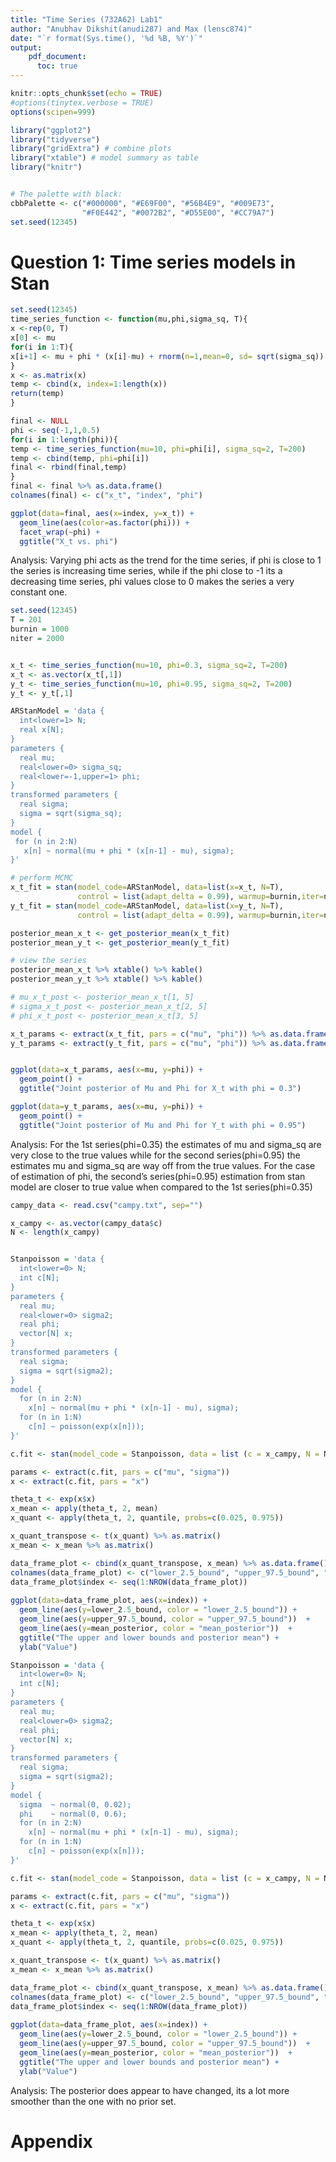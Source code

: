 ```yaml
---
title: "Time Series (732A62) Lab1"
author: "Anubhav Dikshit(anudi287) and Max (lensc874)"
date: "`r format(Sys.time(), '%d %B, %Y')`"
output: 
    pdf_document:
      toc: true
---
```


```r
knitr::opts_chunk$set(echo = TRUE)
#options(tinytex.verbose = TRUE)
options(scipen=999)

library("ggplot2")
library("tidyverse")
library("gridExtra") # combine plots
library("xtable") # model summary as table
library("knitr")


# The palette with black:
cbbPalette <- c("#000000", "#E69F00", "#56B4E9", "#009E73", 
                "#F0E442", "#0072B2", "#D55E00", "#CC79A7")
set.seed(12345)
```

\newpage

# Question 1: Time series models in Stan


\fbox{\begin{minipage}{46.7em}
a) Write a function in R that simulates data from the AR(1)-process\\
$$x_t = \mu + \phi(x_{t-1}-\mu) + \epsilon_t,\epsilon_t \sim N(0,\sigma^2)$$
for given values of $\mu$, $\phi$ and $\sigma^2$. Start the process at $x_1=\mu$ and then simulate values for $x_t$ for t=2,3,...T and return the vector $x_{1:T}$ containing all time points. Use $\mu$=10, $\sigma^2$=2 and T=200 and look at some different realizations (simulations) of $x_{1:T}$ for values of $\phi$ between -1 and 1 (this is the interval of $\phi$ where the AR(1)-process is stable). Include a plot of at least one realization in the report. What effect does the value of $\phi$ have on $x_{1:T}$?
\end{minipage}}

```r
set.seed(12345)
time_series_function <- function(mu,phi,sigma_sq, T){
x <-rep(0, T)
x[0] <- mu
for(i in 1:T){
x[i+1] <- mu + phi * (x[i]-mu) + rnorm(n=1,mean=0, sd= sqrt(sigma_sq)) 
}
x <- as.matrix(x)
temp <- cbind(x, index=1:length(x))
return(temp)
}

final <- NULL
phi <- seq(-1,1,0.5)
for(i in 1:length(phi)){
temp <- time_series_function(mu=10, phi=phi[i], sigma_sq=2, T=200)
temp <- cbind(temp, phi=phi[i])
final <- rbind(final,temp)
}
final <- final %>% as.data.frame()
colnames(final) <- c("x_t", "index", "phi")

ggplot(data=final, aes(x=index, y=x_t)) + 
  geom_line(aes(color=as.factor(phi))) +
  facet_wrap(~phi) +
  ggtitle("X_t vs. phi")


```
Analysis: Varying phi acts as the trend for the time series, if phi is close to 1 the series is increasing time series, while if the phi close to -1 its a decreasing time series, phi values close to 0 makes the series a very constant one.


\fbox{\begin{minipage}{46.7em}
Use your function from a) to simulate two AR(1)-processes, $x_{1:T}$ with $\phi$ = 0.3 and $y_{1:T}$ with $\phi$ = 0.95. Now, treat the values of $\mu$, $\phi$ and $\sigma^2$ as unknown and estimate them using MCMC. Implement Stan-code that samples from the posterior of the three parameters, using suitable non-informative priors of your choice. [Hint: Look at the time-series models examples in the Stan reference manual, and note the different parameterization used here.] \\\\

i. Report the posterior mean of 95 percentage credible intervals and the number of effective posterior samples for the three inferred parameters for each of the simulated AR(1)-process. Are you able to estimate the true values? \\

ii. For each of the two data sets, evaluate the convergence of the samplers and plot the joint posterior of $\mu$ and $\phi$. Comments?
\end{minipage}}

```r

set.seed(12345)
T = 201
burnin = 1000
niter = 2000


x_t <- time_series_function(mu=10, phi=0.3, sigma_sq=2, T=200)
x_t <- as.vector(x_t[,1])
y_t <- time_series_function(mu=10, phi=0.95, sigma_sq=2, T=200)
y_t <- y_t[,1]

ARStanModel = 'data {
  int<lower=1> N;
  real x[N];
}
parameters {
  real mu;
  real<lower=0> sigma_sq;
  real<lower=-1,upper=1> phi;
}
transformed parameters {
  real sigma;
  sigma = sqrt(sigma_sq);
}
model {
 for (n in 2:N)
   x[n] ~ normal(mu + phi * (x[n-1] - mu), sigma);
}'

# perform MCMC
x_t_fit = stan(model_code=ARStanModel, data=list(x=x_t, N=T), 
               control = list(adapt_delta = 0.99), warmup=burnin,iter=niter,chains=5)
y_t_fit = stan(model_code=ARStanModel, data=list(x=y_t, N=T), 
               control = list(adapt_delta = 0.99), warmup=burnin,iter=niter,chains=5)

posterior_mean_x_t <- get_posterior_mean(x_t_fit)
posterior_mean_y_t <- get_posterior_mean(y_t_fit)

# view the series
posterior_mean_x_t %>% xtable() %>% kable()
posterior_mean_y_t %>% xtable() %>% kable()

# mu_x_t_post <- posterior_mean_x_t[1, 5]
# sigma_x_t_post <- posterior_mean_x_t[2, 5]
# phi_x_t_post <- posterior_mean_x_t[3, 5]

x_t_params <- extract(x_t_fit, pars = c("mu", "phi")) %>% as.data.frame()
y_t_params <- extract(y_t_fit, pars = c("mu", "phi")) %>% as.data.frame()


ggplot(data=x_t_params, aes(x=mu, y=phi)) +
  geom_point() +
  ggtitle("Joint posterior of Mu and Phi for X_t with phi = 0.3")

ggplot(data=y_t_params, aes(x=mu, y=phi)) +
  geom_point() +
  ggtitle("Joint posterior of Mu and Phi for Y_t with phi = 0.95")


```

Analysis: For the 1st series(phi=0.35) the estimates of mu and sigma_sq are very close to the true values while for the second series(phi=0.95) the estimates mu and sigma_sq are way off from the true values. For the case of estimation of phi, the second's series(phi=0.95) estimation from stan model are closer to true value when compared to the 1st series(phi=0.35)


\fbox{\begin{minipage}{46.7em}
c) The data campy.dat contain the number of cases of campylobacter infections in the north of the province Quebec (Canada) in four week intervals from January 1990 to the end of October 2000. It has 13 observations per year and 140 observations in total. Assume that the number of infections ct at each time point follows an independent Poisson distribution when conditioned on a latent AR(1)-process xt, that is

$$ c_t|x_t \sim Poisson(\exp(x_t)) $$

where $x_t$ is an AR(1)-process as in a). Implement and estimate the model in Stan, using suitable priors of your choice. Produce a plot that contains both the data and the posterior mean and 95% credible intervals for the latent intensity $\theta$ = $\exp(x_t)$ over time. [Hint: Should xt be seen as data or parameters?]
\end{minipage}}

```r
campy_data <- read.csv("campy.txt", sep="")

x_campy <- as.vector(campy_data$c)
N <- length(x_campy)


Stanpoisson = 'data {
  int<lower=0> N;
  int c[N];
}
parameters {
  real mu;
  real<lower=0> sigma2;
  real phi;
  vector[N] x;
}
transformed parameters {
  real sigma;
  sigma = sqrt(sigma2);
}
model {
  for (n in 2:N)
    x[n] ~ normal(mu + phi * (x[n-1] - mu), sigma);
  for (n in 1:N)
    c[n] ~ poisson(exp(x[n]));
}'

c.fit <- stan(model_code = Stanpoisson, data = list (c = x_campy, N = N))

params <- extract(c.fit, pars = c("mu", "sigma"))
x <- extract(c.fit, pars = "x")

theta_t <- exp(x$x)
x_mean <- apply(theta_t, 2, mean)
x_quant <- apply(theta_t, 2, quantile, probs=c(0.025, 0.975))

x_quant_transpose <- t(x_quant) %>% as.matrix()
x_mean <- x_mean %>% as.matrix()

data_frame_plot <- cbind(x_quant_transpose, x_mean) %>% as.data.frame()
colnames(data_frame_plot) <- c("lower_2.5_bound", "upper_97.5_bound", "mean_posterior")
data_frame_plot$index <- seq(1:NROW(data_frame_plot))
  
ggplot(data=data_frame_plot, aes(x=index)) +
  geom_line(aes(y=lower_2.5_bound, color = "lower_2.5_bound")) +
  geom_line(aes(y=upper_97.5_bound, color = "upper_97.5_bound"))  +
  geom_line(aes(y=mean_posterior, color = "mean_posterior"))  +
  ggtitle("The upper and lower bounds and posterior mean") +
  ylab("Value")


```

\fbox{\begin{minipage}{46.7em}
d) Now, assume that we have a prior belief that the true underlying intensity $\theta$ varies more smoothly than the data suggests. Change the prior for $\sigma^2$ so that it becomes informative about that the AR(1)-process increments $\epsilon$ should be small. Re-estimate the model using Stan with the new prior and produce the same plot as in c). Has the posterior for $\theta$ changed?
\end{minipage}}

```r

Stanpoisson = 'data {
  int<lower=0> N;
  int c[N];
}
parameters {
  real mu;
  real<lower=0> sigma2;
  real phi;
  vector[N] x;
}
transformed parameters {
  real sigma;
  sigma = sqrt(sigma2);
}
model {
  sigma  ~ normal(0, 0.02);
  phi    ~ normal(0, 0.6);
  for (n in 2:N)
    x[n] ~ normal(mu + phi * (x[n-1] - mu), sigma);
  for (n in 1:N)
    c[n] ~ poisson(exp(x[n]));
}'

c.fit <- stan(model_code = Stanpoisson, data = list (c = x_campy, N = N))

params <- extract(c.fit, pars = c("mu", "sigma"))
x <- extract(c.fit, pars = "x")

theta_t <- exp(x$x)
x_mean <- apply(theta_t, 2, mean)
x_quant <- apply(theta_t, 2, quantile, probs=c(0.025, 0.975))

x_quant_transpose <- t(x_quant) %>% as.matrix()
x_mean <- x_mean %>% as.matrix()

data_frame_plot <- cbind(x_quant_transpose, x_mean) %>% as.data.frame()
colnames(data_frame_plot) <- c("lower_2.5_bound", "upper_97.5_bound", "mean_posterior")
data_frame_plot$index <- seq(1:NROW(data_frame_plot))
  
ggplot(data=data_frame_plot, aes(x=index)) +
  geom_line(aes(y=lower_2.5_bound, color = "lower_2.5_bound")) +
  geom_line(aes(y=upper_97.5_bound, color = "upper_97.5_bound"))  +
  geom_line(aes(y=mean_posterior, color = "mean_posterior"))  +
  ggtitle("The upper and lower bounds and posterior mean") +
  ylab("Value")

```

Analysis: The posterior does appear to have changed, its a lot more smoother than the one with no prior set.

# Appendix

```r
```


